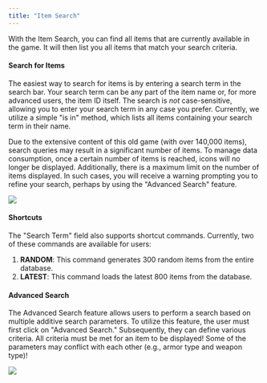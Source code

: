 ```yaml
---
title: "Item Search"
---
```


With the Item Search, you can find all items that are currently available in the game. It will then list you all items that match your search criteria.
#### Search for Items
The easiest way to search for items is by entering a search term in the search bar. Your search term can be any part of the item name or, for more advanced users, the item ID itself. The search is *not* case-sensitive, allowing you to enter your search term in any case you prefer. Currently, we utilize a simple "is in" method, which lists all items containing your search term in their name.

Due to the extensive content of this old game (with over 140,000 items), search queries may result in a significant number of items. To manage data consumption, once a certain number of items is reached, icons will no longer be displayed. Additionally, there is a maximum limit on the number of items displayed. In such cases, you will receive a warning prompting you to refine your search, perhaps by using the "Advanced Search" feature.
<Frame caption="The results of a search query are listet in a table. You can also see the Advanced Search Button">
  <img src="/images/item-search-simple.jpg"  />
</Frame>

#### Shortcuts
The "Search Term" field also supports shortcut commands. Currently, two of these commands are available for users:

1. **RANDOM**: This command generates 300 random items from the entire database.
2. **LATEST**: This command loads the latest 800 items from the database.

#### Advanced Search
The Advanced Search feature allows users to perform a search based on multiple additive search parameters. To utilize this feature, the user must first click on "Advanced Search." Subsequently, they can define various criteria. All criteria must be met for an item to be displayed!
<Warning>
Some of the parameters may conflict with each other (e.g., armor type and weapon type)!
</Warning>
<Frame>
    <img src="/images/item-search-advanced.jpg"  />
</Frame>



